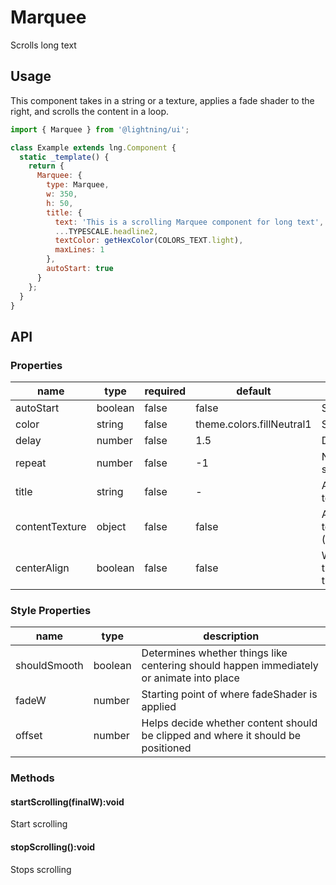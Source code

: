 
# Marquee

Scrolls long text

## Usage

This component takes in a string or a texture, applies a fade shader to the right, and scrolls the content in a loop.

```js
import { Marquee } from '@lightning/ui';

class Example extends lng.Component {
  static _template() {
    return {
      Marquee: {
        type: Marquee,
        w: 350,
        h: 50,
        title: {
          text: 'This is a scrolling Marquee component for long text',
          ...TYPESCALE.headline2,
          textColor: getHexColor(COLORS_TEXT.light),
          maxLines: 1
        },
        autoStart: true
      }
    };
  }
}
```

<Preview>
  <Story id="elements-Marquee--basic" />
</Preview>

## API

### Properties

| name           | type    | required | default                   | description                                                                           |
| -------------- | ------- | -------- | ------------------------- | ------------------------------------------------------------------------------------- |
| autoStart      | boolean | false    | false                     | Start scrolling on initiation                                                         |
| color          | string  | false    | theme.colors.fillNeutral1 | Set color of text                                                                     |
| delay          | number  | false    | 1.5                       | Delay before scrolling starts                                                         |
| repeat         | number  | false    | -1                        | Number of times to repeat scrolling                                                   |
| title          | string  | false    | -                         | An object matching Lightning text object                                              |
| contentTexture | object  | false    | false                     | An object matching Lightning texture object (this.tag('MyTag').getTexture())          |
| centerAlign    | boolean | false    | false                     | Will center the entire texture if the width of the content is less than the container |

### Style Properties

| name         | type    | description                                                                              |
| ------------ | ------- | ---------------------------------------------------------------------------------------- |
| shouldSmooth | boolean | Determines whether things like centering should happen immediately or animate into place |
| fadeW        | number  | Starting point of where fadeShader is applied                                            |
| offset       | number  | Helps decide whether content should be clipped and where it should be positioned         |

### Methods

#### startScrolling(finalW):void

Start scrolling

#### stopScrolling():void

Stops scrolling
